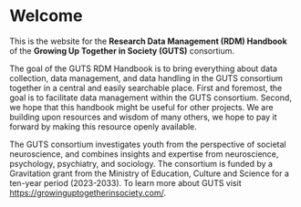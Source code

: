 # Welcome {.unnumbered}

This is the website for the **Research Data Management (RDM) Handbook** of the **Growing Up Together in Society (GUTS)** consortium.

The goal of the GUTS RDM Handbook is to bring everything about data collection, data management, and data handling in the GUTS consortium together in a central and easily searchable place. First and foremost, the goal is to facilitate data management within the GUTS consortium. Second, we hope that this handbook might be useful for other projects. We are building upon resources and wisdom of many others, we hope to pay it forward by making this resource openly available.

The GUTS consortium investigates youth from the perspective of societal neuroscience, and combines insights and expertise from neuroscience, psychology, psychiatry, and sociology. The consortium is funded by a Gravitation grant from the Ministry of Education, Culture and Science for a ten-year period (2023-2033). To learn more about GUTS visit <https://growinguptogetherinsociety.com/>.
